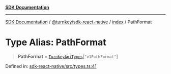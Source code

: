 [**SDK Documentation**](../../../../README.mdx)

***

[SDK Documentation](../../../../packages.mdx) / [@turnkey/sdk-react-native](../../README.mdx) / [index](../README.mdx) / PathFormat

# Type Alias: PathFormat

> **PathFormat** = [`TurnkeyApiTypes`](TurnkeyApiTypes.mdx)\[`"v1PathFormat"`\]

Defined in: [sdk-react-native/src/types.ts:41](https://github.com/tkhq/sdk/blob/078f5423e923fbd1d7fd39440402d7f01d09c3d0/packages/sdk-react-native/src/types.ts#L41)
